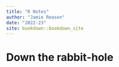 ```yaml
--- 
title: "R Notes"
author: "Jamie Reason"
date: "2022-23"
site: bookdown::bookdown_site
---
```


# Down the rabbit-hole

